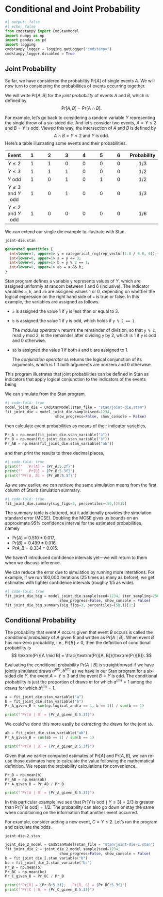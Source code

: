 # Conditional and Joint Probability

```python
#| output: false
#| echo: false
from cmdstanpy import CmdStanModel
import numpy as np
import pandas as pd
import logging
cmdstanpy_logger = logging.getLogger("cmdstanpy")
cmdstanpy_logger.disabled = True
```

## Joint Probability

So far, we have considered the probabiltiy $\textrm{Pr}[A]$
of single events $A$.  We will now turn to considering the
probabilities of events occurring together.  

We will write $\textrm{Pr}[A, B]$ for the *joint probability* of
events $A$ and $B$, which is defined by
$$
\textrm{Pr}[A, B] = \textrm{Pr}[A \cap B].
$$

For example, let's go back to considering a random variable $Y$
representing the single throw of a six-sided die.  And let's consider
two events, $A = Y \leq 2$ and $B = Y \textrm{ is odd}$.  Viewed this
way, the intersection of $A$ and $B$ is defined by
$$
A \cap B = Y \leq 2 \textrm{ and } Y \textrm{ is odd}.
$$
Here's a table illustrating some events and their probabilities.

| Event   | 1 | 2 | 3 | 4 | 5 | 6 | Probability |
|:-:|:-:|:-:|:-:|:-:|:-:|:-:|:-:|
| $Y \leq 2$  | 1 | 1 | 0 | 0 | 0 | 0 | 1/3 |
| $Y \leq 3$  | 1 | 1 | 1 | 0 | 0 | 0 | 1/2 |
| $Y \textrm{ odd}$ | 1 | 0 | 1 | 0 | 1 | 0 | 1/2 |
| $Y \leq 3 \textrm{ and } Y \textrm{ odd}$ | 1 | 0 | 1 | 0 | 0 | 0 | 1/3 |
| $Y \leq 2 \textrm{ and } Y \textrm{ odd}$ | 1 | 0 | 0 | 0 | 0 | 0 | 1/6 |


We can extend our single die example to illustrate with Stan.  

`joint-die.stan`
```stan
generated quantities {
  int<lower=1, upper=6> y = categorical_rng(rep_vector(1.0 / 6.0, 6));
  int<lower=0, upper=1> a = y <= 3;
  int<lower=0, upper=1> b = y % 2 == 1;
  int<lower=0, upper=1> ab = a && b;
}
```

Stan program defines a variable `y` represents values of $Y$,
which are assigned uniformly at random between 1 and 6 (inclusive).
The indicator variables `a`, `b`, and `ab` are assigned values 1 or 0,
depending on whether the logical expression on the right hand side of
`=` is true or false.  In this example, the variables are assigned as
follows.  

* `a` is assigned the value 1 if `y` is less than or equal to 3.
* `b` is assigned the value 1 if `y` is odd, which holds if `y % 2 ==
1`.

    The *modulus operator*
`%` returns the remainder of division, so that `y % 2`, read `y` mod
2, is the remainder after dividing `y` by 2, which is 1 if `y` is odd
and 0 otherwise.
* `ab` is assigned the value 1 if both `a` and `b` are assigned to 1.

    The *conjunction operator* `&&` returns the logical conjunction of
  its arguments, which is 1 if both arguments are nonzero and 0 otherwise.

This program illustrates that joint probabilities can be defined in
Stan as indicators that apply logical conjunction to the indicators of
the events being 

We can simulate from the Stan program, 

```python
#| code-fold: true
model_joint_die = CmdStanModel(stan_file = "stan/joint-die.stan")
fit_joint_die = model_joint_die.sample(seed=1234,
                       show_progress=False, show_console = False)
```

then calculate event probabilities as means of their indicator
variables, 

```python
Pr_A = np.mean(fit_joint_die.stan_variable("a"))
Pr_B = np.mean(fit_joint_die.stan_variable("b"))
Pr_AB = np.mean(fit_joint_die.stan_variable("ab"))
```

and then print the results to three decimal places,

```python
#| code-fold: true
print(f"   Pr[A] ≈ {Pr_A:5.3f}")
print(f"   Pr[B] ≈ {Pr_B:5.3f}")
print(f"Pr[A, B] ≈ {Pr_AB:5.3f}")
```

As we saw earlier, we can retrieve the same simulation means from the
first column of Stan's simulation summary.

```python
#| code-fold: true
fit_joint_die.summary(sig_figs=3, percentiles=(50,))[1:]
```

The summary table is cluttered, but it additionally provides the
simulation standard error (MCSE).  Doubling the MCSE gives us bounds
on an approximate 95% confidence interval for the estimated
probabilities, namely 

* $\textrm{Pr}[A] \approx 0.510 \pm 0.017$,
* $\textrm{Pr}[B] = 0.499 \pm 0.016$,
* $\textrm{Pr}{A,B} = 0.334 \pm 0.015$.

We haven't introduced confidence intervals yet---we will return to
them when we discuss inference.

We can reduce the error due to simulation by running more interations.
For example, if we run 100,000 iterations (25 times as many as
before), we get estimates with tighter confidence intervals (roughly
1/5 as wide).

```python
#| code-fold: true
fit_joint_die_big = model_joint_die.sample(seed=1234, iter_sampling=25000,
                         show_progress=False, show_console = False)
fit_joint_die_big.summary(sig_figs=3, percentiles=(50,))[1:]
```



## Conditional Probability

The probability that event $A$ occurs given that event $B$ occurs is
called the *conditional probability* of $A$ given $B$ and written as
$\textrm{Pr}[A \mid B]$.  When event $B$ has non-zero probability,
i.e., $\textrm{Pr}[B] > 0$, then the definition of conditional
probability is
$$
\textrm{Pr}[A \mid B] = \frac{\textrm{Pr}[A, B]}{\textrm{Pr}[B]}.
$$

Evaluating the conditional probability $\textrm{Pr}[A \mid B]$ is
straightforwad if we have jointly simulated draws $a^{(m)}, b^{(m)}$
as we have in our Stan program for a six-sided die $Y$, the event
$A = Y \leq 3$ and the event $B = Y \textrm{ is odd}$.  The
conditional probability is just the proportion of draws $m$ for which
$a^{(m)} = 1$ among the draws for which $b^{(m)} = 1$.

```python
a = fit_joint_die.stan_variable("a")
b = fit_joint_die.stan_variable("b")
Pr_A_given_B = sum(np.logical_and(a == 1, b == 1)) / sum(b == 1)

print(f"Pr[A | B] = {Pr_A_given_B:5.3f}")
```


We could've done this more easily be extracting the draws for the
joint `ab`.

```python
ab = fit_joint_die.stan_variable("ab")
Pr_A_given_B = sum(ab == 1) / sum(b == 1)

print(f"Pr[A | B] = {Pr_A_given_B:5.3f}")
```

Given that we earlier computed estimates of $\textrm{Pr}[A]$ and
$\textrm{Pr}[A, B]$, we can re-use those estimates here to calculate
the value following the mathematical definition.  We repeat the
probability calculations for convenience.

```python
Pr_B = np.mean(b)
Pr_AB = np.mean(ab)
Pr_A_given_B = Pr_AB / Pr_B

print(f"Pr[A | B] = {Pr_A_given_B:5.3f}")
```

In this particular example, we see that $\textrm{Pr}[Y \textrm{ is
odd} \mid Y \leq 3] = 2/3$ is greater than $\textrm{Pr}[Y \textrm{ is
odd}] = 1/2.$ The probability can also go down or stay the same when
conditioning on the information that another event occurred.

For example, consider adding a new event, $C = Y \leq 2$.  Let's run
the program and calculate the odds.

`joint-die-2.stan`
```python
joint_die_2_model = CmdStanModel(stan_file = "stan/joint-die-2.stan")
fit_joint_die_2 = joint_die_2_model.sample(seed=1234,
                         show_progress=False, show_console = False)
b = fit_joint_die_2.stan_variable("b")
bc = fit_joint_die_2.stan_variable("bc")
Pr_B = np.mean(b)
Pr_BC = np.mean(bc)
Pr_C_given_B = Pr_BC / Pr_B

print(f"Pr[B] = {Pr_B:5.3f};   Pr[B, C] = {Pr_BC:5.3f}")
print(f"Pr[C | B] = {Pr_C_given_B:5.3f}")
```


